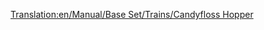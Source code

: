 [[Translation:en/Manual/Base Set/Trains/Candyfloss Hopper]]
{{ru/Manual/Base Set/Trains/Железнодорожное ТС|Picture=[[File:en/Manual/Base Set/Trains/Candyflosshopper.png|Хоппер для сахарной ваты]]
|Имя=Хоппер для сахарной ваты
|НормЦена=£1,042 ($2,084)
|НормМасса=20 / 50 т
|НормЁмкость=30 тонн сахарной ваты
|МоноЦена=£1,042 ($2,084)
|МоноМасса=20 / 55 т
|МоноЁмкость=35 тонн сахарной ваты
|МагЦена=£1,042 ($2,084)
|МагМасса=20 / 57 т
|МагЁмкость=37 тонн сахарной ваты
|Опис=Хоппер предназначен для перевозки [[ru/Manual/Base Set/Cargos/Сахарная вата|сахарной ваты]] в [[ru/Manual/Климат#igrushechnyi|игрушечном]] климате.
}}